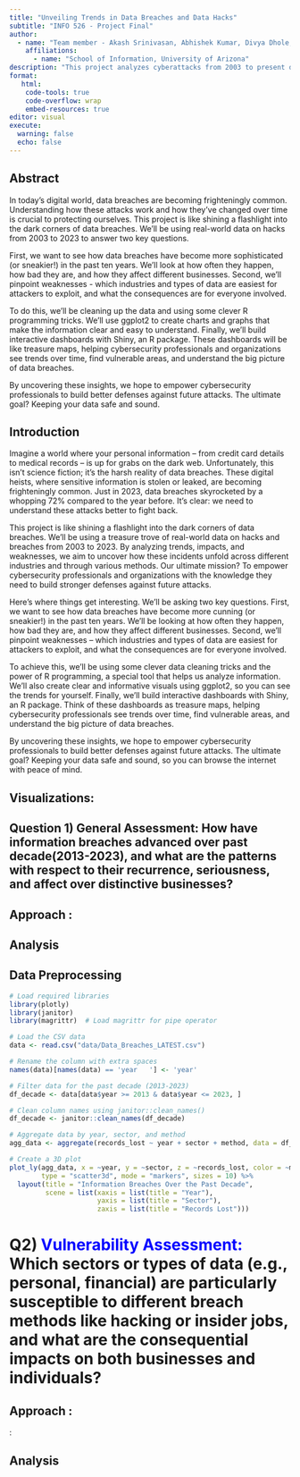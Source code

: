 ```yaml
---
title: "Unveiling Trends in Data Breaches and Data Hacks"
subtitle: "INFO 526 - Project Final"
author: 
  - name: "Team member - Akash Srinivasan, Abhishek Kumar, Divya Dhole, Noureen Mithaigar, Gowtham Theeda, Lakshmi Neharika Anchula"
    affiliations:
      - name: "School of Information, University of Arizona"
description: "This project analyzes cyberattacks from 2003 to present day to uncover evolving trends. By pinpointing the most prevalent attack methods and targeted industries, we hope to empower proactive security measures and stay a step ahead of cybercriminals, ultimately creating a safer digital landscape."
format:
   html:
    code-tools: true
    code-overflow: wrap
    embed-resources: true
editor: visual
execute:
  warning: false
  echo: false
---
```


## Abstract

In today's digital world, data breaches are becoming frighteningly common. Understanding how these attacks work and how they've changed over time is crucial to protecting ourselves. This project is like shining a flashlight into the dark corners of data breaches. We'll be using real-world data on hacks from 2003 to 2023 to answer two key questions.

First, we want to see how data breaches have become more sophisticated (or sneakier!) in the past ten years. We'll look at how often they happen, how bad they are, and how they affect different businesses. Second, we'll pinpoint weaknesses - which industries and types of data are easiest for attackers to exploit, and what the consequences are for everyone involved.

To do this, we'll be cleaning up the data and using some clever R programming tricks. We'll use ggplot2 to create charts and graphs that make the information clear and easy to understand. Finally, we'll build interactive dashboards with Shiny, an R package. These dashboards will be like treasure maps, helping cybersecurity professionals and organizations see trends over time, find vulnerable areas, and understand the big picture of data breaches.

By uncovering these insights, we hope to empower cybersecurity professionals to build better defenses against future attacks. The ultimate goal? Keeping your data safe and sound.

## **Introduction**

Imagine a world where your personal information – from credit card details to medical records – is up for grabs on the dark web. Unfortunately, this isn't science fiction; it's the harsh reality of data breaches. These digital heists, where sensitive information is stolen or leaked, are becoming frighteningly common. Just in 2023, data breaches skyrocketed by a whopping 72% compared to the year before. It's clear: we need to understand these attacks better to fight back.

This project is like shining a flashlight into the dark corners of data breaches. We'll be using a treasure trove of real-world data on hacks and breaches from 2003 to 2023. By analyzing trends, impacts, and weaknesses, we aim to uncover how these incidents unfold across different industries and through various methods. Our ultimate mission? To empower cybersecurity professionals and organizations with the knowledge they need to build stronger defenses against future attacks.

Here's where things get interesting. We'll be asking two key questions. First, we want to see how data breaches have become more cunning (or sneakier!) in the past ten years. We'll be looking at how often they happen, how bad they are, and how they affect different businesses. Second, we'll pinpoint weaknesses – which industries and types of data are easiest for attackers to exploit, and what the consequences are for everyone involved.

To achieve this, we'll be using some clever data cleaning tricks and the power of R programming, a special tool that helps us analyze information. We'll also create clear and informative visuals using ggplot2, so you can see the trends for yourself. Finally, we'll build interactive dashboards with Shiny, an R package. Think of these dashboards as treasure maps, helping cybersecurity professionals see trends over time, find vulnerable areas, and understand the big picture of data breaches.

By uncovering these insights, we hope to empower cybersecurity professionals to build better defenses against future attacks. The ultimate goal? Keeping your data safe and sound, so you can browse the internet with peace of mind.

## **Visualizations:**

## **Question** 1) General Assessment: How have information breaches advanced over past decade(2013-2023), and what are the patterns with respect to their recurrence, seriousness, and affect over distinctive businesses?

## Approach :

## Analysis




## **Data** Preprocessing

```r
# Load required libraries
library(plotly)
library(janitor)
library(magrittr)  # Load magrittr for pipe operator

# Load the CSV data
data <- read.csv("data/Data_Breaches_LATEST.csv")

# Rename the column with extra spaces
names(data)[names(data) == 'year   '] <- 'year'

# Filter data for the past decade (2013-2023)
df_decade <- data[data$year >= 2013 & data$year <= 2023, ]

# Clean column names using janitor::clean_names()
df_decade <- janitor::clean_names(df_decade)

# Aggregate data by year, sector, and method
agg_data <- aggregate(records_lost ~ year + sector + method, data = df_decade, FUN = sum)

# Create a 3D plot
plot_ly(agg_data, x = ~year, y = ~sector, z = ~records_lost, color = ~method,
        type = "scatter3d", mode = "markers", sizes = 10) %>%
  layout(title = "Information Breaches Over the Past Decade",
         scene = list(xaxis = list(title = "Year"),
                      yaxis = list(title = "Sector"),
                      zaxis = list(title = "Records Lost")))

```















# Q2) [Vulnerability Assessment:]{style="color:blue;"} Which sectors or types of data (e.g., personal, financial) are particularly susceptible to different breach methods like hacking or insider jobs, and what are the consequential impacts on both businesses and individuals?


## Approach :
 :

## Analysis



















